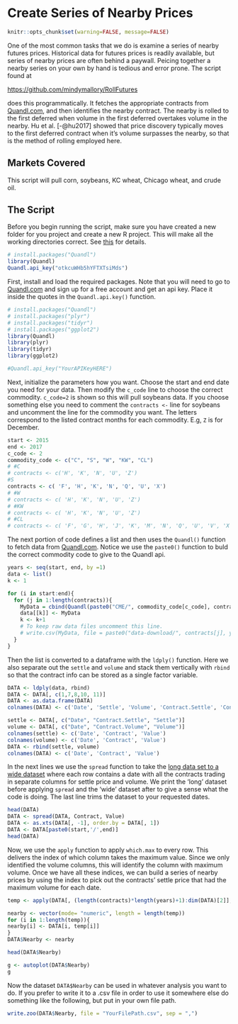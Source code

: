

# Create Series of Nearby Prices

```r
knitr::opts_chunk$set(warning=FALSE, message=FALSE)
```

One of the most common tasks that we do is examine a series of nearby futures prices. Historical data for futures prices is readily available, but series of nearby prices are often behind a paywall. Peicing together a nearby series on your own by hand is tedious and error prone. The script found at   

[https://github.com/mindymallory/RollFutures](https://github.com/mindymallory/RollFutures)  

does this programmatically. It fetches the appropriate contracts from [Quandl.com](https://www.quandl.com/), and then identifies the nearby contract. The nearby is rolled to the first deferred when volume in the first deferred overtakes volume in the nearby. Hu et al. [-@hu2017] showed that price discovery typically moves to the first deferred contract when it's volume surpasses the nearby, so that is the method of rolling employed here. 

## Markets Covered

This script will pull corn, soybeans, KC wheat, Chicago wheat, and crude oil.   

## The Script

Before you begin running the script, make sure you have created a new folder for you project and create a new R project. This will make all the working directories correct. See [this](https://support.rstudio.com/hc/en-us/articles/200526207-Using-Projects) for details.

```r
# install.packages("Quandl")
library(Quandl)
Quandl.api_key("otkcuWHb5hYFTXTsiMds")

```

First, install and load the required packages. Note that you will need to go to [Quandl.com](https://www.quandl.com/) and sign up for a free account and get an api key. Place it inside the quotes in the `Quandl.api.key()` function. 

```r

# install.packages("Quandl")
# install.packages("plyr")
# install.packages("tidyr")
# install.packages("ggplot2")
library(Quandl)
library(plyr)
library(tidyr)
library(ggplot2)

#Quandl.api_key("YourAPIKeyHERE")

```

Next, initialize the parameters how you want. Choose the start and end date you need for your data. Then modify the `c_code` line to choose the correct commodity. `c_code=2` is shown so this will pull soybeans data. If you choose something else you need to comment the `contracts <-` line for soybeans and uncomment the line for the commodity you want. The letters correspond to the listed contract months for each commodity. E.g, `Z` is for December. 


```r
start <- 2015
end <- 2017
c_code <- 2
commodity_code <- c("C", "S", "W", "KW", "CL")
# #C
# contracts <- c('H', 'K', 'N', 'U', 'Z')
#S
contracts <- c( 'F', 'H', 'K', 'N', 'Q', 'U', 'X')
# #W
# contracts <- c( 'H', 'K', 'N', 'U', 'Z')
# #KW
# contracts <- c( 'H', 'K', 'N', 'U', 'Z')
# #CL
# contracts <- c( 'F', 'G', 'H', 'J', 'K', 'M', 'N', 'Q', 'U', 'V', 'X', 'Z')
```

The next portion of code defines a list and then uses the `Quandl()` function to fetch data from [Quandl.com](Quandl.com). Notice we use the `paste0()` function to buld the correct commodity code to give to the Quandl api. 

```r
years <- seq(start, end, by =1)
data <- list()
k <- 1

for (i in start:end){
  for (j in 1:length(contracts)){
    MyData = cbind(Quandl(paste0("CME/", commodity_code[c_code], contracts[j], years[i-start +1])), paste0(contracts[j], '-', years[i-start+1], '-Settle'), paste0(contracts[j], '-', years[i-start+1], '-Volume'))
    data[[k]] <- MyData
    k <- k+1
    # To keep raw data files uncomment this line. 
    # write.csv(MyData, file = paste0("data-download/", contracts[j], years[i-start +1], ".csv"))
  }
}

```


Then the list is converted to a dataframe with the `ldply()` function. Here we also separate out the `settle` and `volume` and stack them vertically with `rbind` so that the contract info can be stored as a single factor variable.  

```r
DATA <- ldply(data, rbind)
DATA <- DATA[, c(1,7,8,10, 11)]
DATA <- as.data.frame(DATA)
colnames(DATA) <- c('Date', 'Settle', 'Volume', 'Contract.Settle', 'Contract.Volume')

settle <- DATA[, c("Date", "Contract.Settle", "Settle")]
volume <- DATA[, c("Date", "Contract.Volume", "Volume")]
colnames(settle) <- c('Date', 'Contract', 'Value')
colnames(volume) <- c('Date', 'Contract', 'Value')
DATA <- rbind(settle, volume)
colnames(DATA) <- c('Date', 'Contract', 'Value')

```


In the next lines we use the `spread` function to take the [long data set to a wide dataset](http://www.cookbook-r.com/Manipulating_data/Converting_data_between_wide_and_long_format/) where each row contains a date with all the contracts trading in separate columns for settle price and volume. We print the 'long' dataset before applying `spread` and the 'wide' dataset after to give a sense what the code is doing. The last line trims the dataset to your requested dates.

```r
head(DATA)
DATA <- spread(DATA, Contract, Value)
DATA <- as.xts(DATA[, -1], order.by = DATA[, 1])
DATA <- DATA[paste0(start,'/',end)]
head(DATA)
```



Now, we use the `apply` function to apply `which.max` to every row. This delivers the index of which column takes the maximum value. Since we only identified the volume columns, this will identify the column with maximum volume. Once we have all these indices, we can build a series of nearby prices by using the index to pick out the contracts' settle price that had the maximum volume for each date. 

```r

temp <- apply(DATA[, (length(contracts)*length(years)+1):dim(DATA)[2]], 1, which.max)

nearby <- vector(mode= "numeric", length = length(temp))  
for (i in 1:length(temp)){
nearby[i] <- DATA[i, temp[i]]
}
DATA$Nearby <- nearby

head(DATA$Nearby)

g <- autoplot(DATA$Nearby)
g

```

Now the dataset `DATA$Nearby` can be used in whatever analysis you want to do. If you prefer to write it to a .csv file in order to use it somewhere else do something like the following, but put in your own file path. 

```r
write.zoo(DATA$Nearby, file = "YourFilePath.csv", sep = ",")
```


